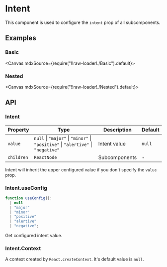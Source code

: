 
<Meta title="Configs/Intent" />

# Intent

This component is used to configure the `intent` prop of all subcomponents.

## Examples

### Basic

<Canvas mdxSource={require("!!raw-loader!./Basic").default}>
  <Story id="examples-intent--basic" />
</Canvas>

### Nested

<Canvas mdxSource={require("!!raw-loader!./Nested").default}>
  <Story id="examples-intent--nested" />
</Canvas>

## API

### Intent

| Property   | Type                                                                             | Description   | Default |
| ---------- | -------------------------------------------------------------------------------- | ------------- | ------- |
| `value`    | `null` \| `"major"` \| `"minor"` \| `"positive"` \| `"alertive"` \| `"negative"` | Intent value  | `null`  |
| `children` | `ReactNode`                                                                      | Subcomponents | -       |

Intent will inherit the upper configured value if you don't specify the `value` prop.

### Intent.useConfig

```ts
function useConfig():
  | null
  | "major"
  | "minor"
  | "positive"
  | "alertive"
  | "negative";
```

Get configured intent value.

### Intent.Context

A context created by `React.createContext`. It's default value is `null`.
